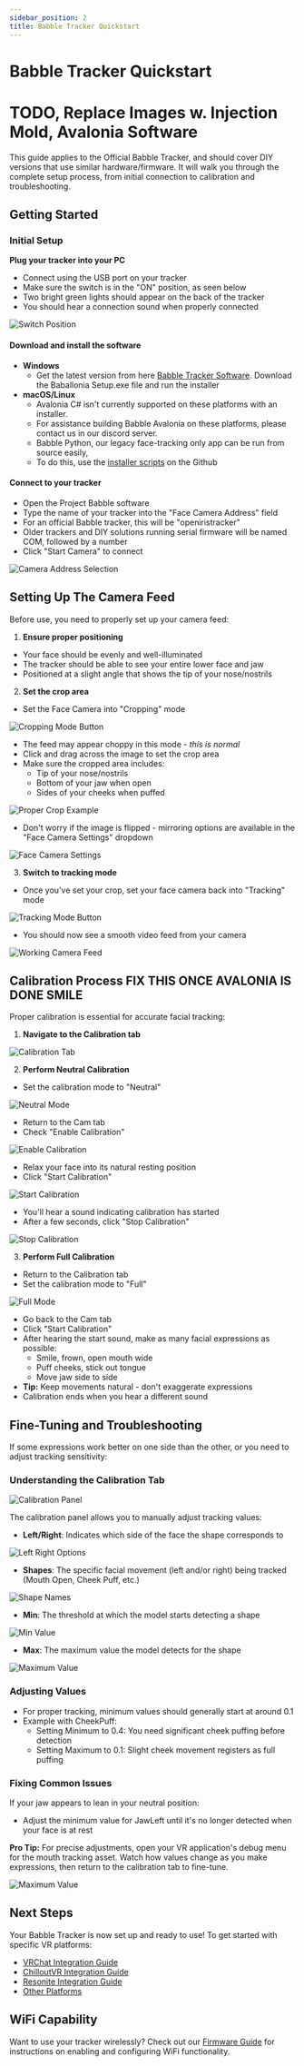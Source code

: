 ```yaml
---
sidebar_position: 2
title: Babble Tracker Quickstart
---
```


# Babble Tracker Quickstart

# TODO, Replace Images w. Injection Mold, Avalonia Software

This guide applies to the Official Babble Tracker, and should cover DIY versions that use similar hardware/firmware. It will walk you through the complete setup process, from initial connection to calibration and troubleshooting.

## Getting Started
### Initial Setup

**Plug your tracker into your PC**
- Connect using the USB port on your tracker
- Make sure the switch is in the "ON" position, as seen below
- Two bright green lights should appear on the back of the tracker
- You should hear a connection sound when properly connected

![Switch Position](/img/setup_switch.jpg)


#### Download and install the software
- **Windows**
    - Get the latest version from here [Babble Tracker Software](https://github.com/Project-Babble/Baballonia). Download the Baballonia Setup.exe file and run the installer
- **macOS/Linux**
    - Avalonia C# isn't currently supported on these platforms with an installer.
    - For assistance building Babble Avalonia on these platforms, please contact us in our discord server.
    - Babble Python, our legacy face-tracking only app can be run from source easily, 
    - To do this, use the [installer scripts](https://github.com/project-Babble/projectBabble/?tab=readme-ov-file#macos-and-linux) on the Github

#### Connect to your tracker
- Open the Project Babble software
- Type the name of your tracker into the "Face Camera Address" field
- For an official Babble tracker, this will be "openiristracker"
- Older trackers and DIY solutions running serial firmware will be named COM, followed by a number
- Click "Start Camera" to connect



![Camera Address Selection](/img/avalonianame.png)

## Setting Up The Camera Feed

Before use, you need to properly set up your camera feed:

1. **Ensure proper positioning**
- Your face should be evenly and well-illuminated
- The tracker should be able to see your entire lower face and jaw
- Positioned at a slight angle that shows the tip of your nose/nostrils

2. **Set the crop area**
- Set the Face Camera into "Cropping" mode
   
![Cropping Mode Button](/img/avaloniacrop.png)
   
- The feed may appear choppy in this mode - *this is normal*
- Click and drag across the image to set the crop area
- Make sure the cropped area includes:
    - Tip of your nose/nostrils
    - Bottom of your jaw when open
    - Sides of your cheeks when puffed
   
![Proper Crop Example](/img/babbleofficaltracker/2.png)
   
- Don't worry if the image is flipped - mirroring options are available in the "Face Camera Settings" dropdown

![Face Camera Settings](/img/avaloniaface.png)

3. **Switch to tracking mode**
- Once you've set your crop, set your face camera back into "Tracking" mode
   
![Tracking Mode Button](/img/avalonianame.png)
   
- You should now see a smooth video feed from your camera
   
![Working Camera Feed](/img/avaloniapeace.png)

## Calibration Process FIX THIS ONCE AVALONIA IS DONE SMILE 

Proper calibration is essential for accurate facial tracking:

1. **Navigate to the Calibration tab**
   
![Calibration Tab](/img/babbleofficaltracker/4.png)

2. **Perform Neutral Calibration**
- Set the calibration mode to "Neutral"

![Neutral Mode](/img/babbleofficaltracker/5.png)

- Return to the Cam tab
- Check "Enable Calibration"

![Enable Calibration](/img/babbleofficaltracker/8.png)

- Relax your face into its natural resting position
- Click "Start Calibration"

![Start Calibration](/img/babbleofficaltracker/9.png)

- You'll hear a sound indicating calibration has started
- After a few seconds, click "Stop Calibration"

![Stop Calibration](/img/babbleofficaltracker/10.png)

3. **Perform Full Calibration**
- Return to the Calibration tab
- Set the calibration mode to "Full"

![Full Mode](/img/babbleofficaltracker/6.png)

- Go back to the Cam tab
- Click "Start Calibration"
- After hearing the start sound, make as many facial expressions as possible:
    - Smile, frown, open mouth wide
    - Puff cheeks, stick out tongue
    - Move jaw side to side
- **Tip:** Keep movements natural - don't exaggerate expressions
- Calibration ends when you hear a different sound

## Fine-Tuning and Troubleshooting

If some expressions work better on one side than the other, or you need to adjust tracking sensitivity:

### Understanding the Calibration Tab

![Calibration Panel](/img/babbleofficaltracker/12.png)

The calibration panel allows you to manually adjust tracking values:

- **Left/Right**: Indicates which side of the face the shape corresponds to

![Left Right Options](/img/babbleofficaltracker/13.png)

- **Shapes**: The specific facial movement (left and/or right) being tracked (Mouth Open, Cheek Puff, etc.)

![Shape Names](/img/babbleofficaltracker/14.png)

- **Min**: The threshold at which the model starts detecting a shape

![Min Value](/img/babbleofficaltracker/15.png)

- **Max**: The maximum value the model detects for the shape

![Maximum Value](/img/babbleofficaltracker/16.png)

### Adjusting Values

- For proper tracking, minimum values should generally start at around 0.1
- Example with CheekPuff:
  - Setting Minimum to 0.4: You need significant cheek puffing before detection
  - Setting Maximum to 0.1: Slight cheek movement registers as full puffing

### Fixing Common Issues

If your jaw appears to lean in your neutral position:
- Adjust the minimum value for JawLeft until it's no longer detected when your face is at rest

**Pro Tip:** For precise adjustments, open your VR application's debug menu for the mouth tracking asset. Watch how values change as you make expressions, then return to the calibration tab to fine-tune.

![Maximum Value](/img/babbleofficaltracker/17.png)

## Next Steps

Your Babble Tracker is now set up and ready to use! To get started with specific VR platforms:

- [VRChat Integration Guide](docs/software/integrations/vrc.mdx)
- [ChilloutVR Integration Guide](docs/software/integrations/chilloutVR.mdx)
- [Resonite Integration Guide](docs/software/integrations/resonite.mdx)
- [Other Platforms](docs/software/integrations/integrations.mdx)

## WiFi Capability

Want to use your tracker wirelessly? Check out our [Firmware Guide](docs/hardware/Firmware/firmware.mdx) for instructions on enabling and configuring WiFi functionality.
